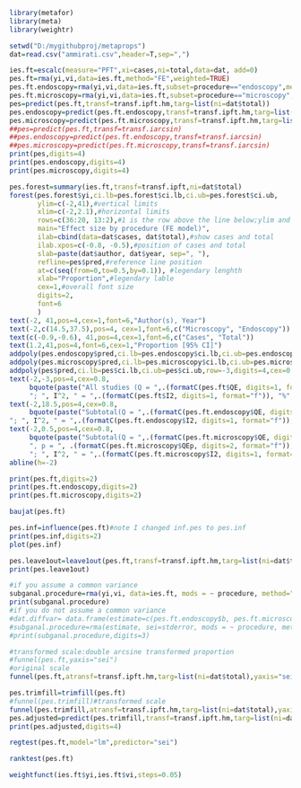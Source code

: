 ```r
library(metafor)
library(meta)
library(weightr)
```
```r
setwd("D:/mygithubproj/metaprops")
dat=read.csv("ammirati.csv",header=T,sep=",")
```
```r
ies.ft=escalc(measure="PFT",xi=cases,ni=total,data=dat, add=0)
pes.ft=rma(yi,vi,data=ies.ft,method="FE",weighted=TRUE)
pes.ft.endoscopy=rma(yi,vi,data=ies.ft,subset=procedure=="endoscopy",method="FE")
pes.ft.microscopy=rma(yi,vi,data=ies.ft,subset=procedure=="microscopy",method="FE")
pes=predict(pes.ft,transf=transf.ipft.hm,targ=list(ni=dat$total))
pes.endoscopy=predict(pes.ft.endoscopy,transf=transf.ipft.hm,targ=list(ni=dat$total))
pes.microscopy=predict(pes.ft.microscopy,transf=transf.ipft.hm,targ=list(ni=dat$total))
##pes=predict(pes.ft,transf=transf.iarcsin)
##pes.endoscopy=predict(pes.ft.endoscopy,transf=transf.iarcsin)
##pes.microscopy=predict(pes.ft.microscopy,transf=transf.iarcsin)
print(pes,digits=4)
print(pes.endoscopy,digits=4)
print(pes.microscopy,digits=4)
```
```r
pes.forest=summary(ies.ft,transf=transf.ipft,ni=dat$total)
forest(pes.forest$yi,ci.lb=pes.forest$ci.lb,ci.ub=pes.forest$ci.ub,
       ylim=c(-2,41),#vertical limits
       xlim=c(-2,2.1),#horizontal limits
       rows=c(36:20, 13:2),#1 is the row above the line below;ylim and rows both determine the position of studies
       main="Effect size by procedure (FE model)",
       ilab=cbind(data=dat$cases, dat$total),#show cases and total
       ilab.xpos=c(-0.8, -0.5),#position of cases and total
       slab=paste(dat$author, dat$year, sep=", "),
       refline=pes$pred,#reference line position
       at=c(seq(from=0,to=0.5,by=0.1)), #legendary lenghth
       xlab="Proportion",#legendary lable
       cex=1,#overall font size
       digits=2,
       font=6
       )
text(-2, 41,pos=4,cex=1,font=6,"Author(s), Year")
text(-2,c(14.5,37.5),pos=4, cex=1,font=6,c("Microscopy", "Endoscopy"))
text(c(-0.9,-0.6), 41,pos=4,cex=1,font=6,c("Cases", "Total"))
text(1.2,41,pos=4,font=6,cex=1,"Proportion [95% CI]")
addpoly(pes.endoscopy$pred,ci.lb=pes.endoscopy$ci.lb,ci.ub=pes.endoscopy$ci.ub,row=18.5,digits=4,cex=0.8,mlab="")
addpoly(pes.microscopy$pred,ci.lb=pes.microscopy$ci.lb,ci.ub=pes.microscopy$ci.ub,row=0.5,digits=4,cex=0.8,mlab="")
addpoly(pes$pred,ci.lb=pes$ci.lb,ci.ub=pes$ci.ub,row=-3,digits=4,cex=0.8,mlab="")
text(-2,-3,pos=4,cex=0.8,
     bquote(paste("All studies (Q = ",.(formatC(pes.ft$QE, digits=1, format="f")), ", df = ", .(pes.ft$k - pes.ft$p),", p = ", .(formatC(pes.ft$QEp, digits=2, format="f")), 
     "; ", I^2, " = ",.(formatC(pes.ft$I2, digits=1, format="f")), "%",")")))
text(-2,18.5,pos=4,cex=0.8,
     bquote(paste("Subtotal(Q = ",.(formatC(pes.ft.endoscopy$QE, digits=1, format="f")), ", df = ", .(pes.ft.endoscopy$k - pes.ft.endoscopy$p),", p = ", .(formatC(pes.ft.endoscopy$QEp, digits=2, format="f")),
"; ", I^2, " = ",.(formatC(pes.ft.endoscopy$I2, digits=1, format="f")), "%",")")))
text(-2,0.5,pos=4,cex=0.8,
     bquote(paste("Subtotal(Q = ",.(formatC(pes.ft.microscopy$QE, digits=1, format="f")),", df = ", .(pes.ft.microscopy$k - pes.ft.microscopy$p), 
     ", p = ", .(formatC(pes.ft.microscopy$QEp, digits=2, format="f")), 
     "; ", I^2, " = ",.(formatC(pes.ft.microscopy$I2, digits=1, format="f")), "%",")")))
abline(h=-2)
```
```r
print(pes.ft,digits=2)
print(pes.ft.endoscopy,digits=2)
print(pes.ft.microscopy,digits=2)
```
```r
baujat(pes.ft)
```
```r
pes.inf=influence(pes.ft)#note I changed inf.pes to pes.inf
print(pes.inf,digits=2)
plot(pes.inf)
```
```r
pes.leave1out=leave1out(pes.ft,transf=transf.ipft.hm,targ=list(ni=dat$total),digits=4)
print(pes.leave1out)
```
```r
#if you assume a common variance
subganal.procedure=rma(yi,vi, data=ies.ft, mods = ~ procedure, method="FE")
print(subganal.procedure)
#if you do not assume a common variance
#dat.diffvar= data.frame(estimate=c(pes.ft.endoscopy$b, pes.ft.microscopy$b),stderror=c(pes.ft.endoscopy$se, pes.ft.microscopy$se),procedure = c("endoscopy","microscopy"), tau2=round(c(pes.ft.endoscopy$tau2, pes.ft.microscopy$tau2),3))
#subganal.procedure=rma(estimate, sei=stderror, mods = ~ procedure, method="FE", data=dat.diffvar, digits=4)
#print(subganal.procedure,digits=3)
```
```r
#transformed scale:double arcsine transformed proportion
#funnel(pes.ft,yaxis="sei")
#original scale
funnel(pes.ft,atransf=transf.ipft.hm,targ=list(ni=dat$total),yaxis="sei",xlab="Proportion")
```
```r
pes.trimfill=trimfill(pes.ft)
#funnel(pes.trimfill)#transformed scale
funnel(pes.trimfill,atransf=transf.ipft.hm,targ=list(ni=dat$total),yaxis="sei",xlab="Proportion")#original scale
pes.adjusted=predict(pes.trimfill,transf=transf.ipft.hm,targ=list(ni=dat$total))
print(pes.adjusted,digits=4)
```
```r
regtest(pes.ft,model="lm",predictor="sei")
```
```r
ranktest(pes.ft)
```
```r
weightfunct(ies.ft$yi,ies.ft$vi,steps=0.05)
```





